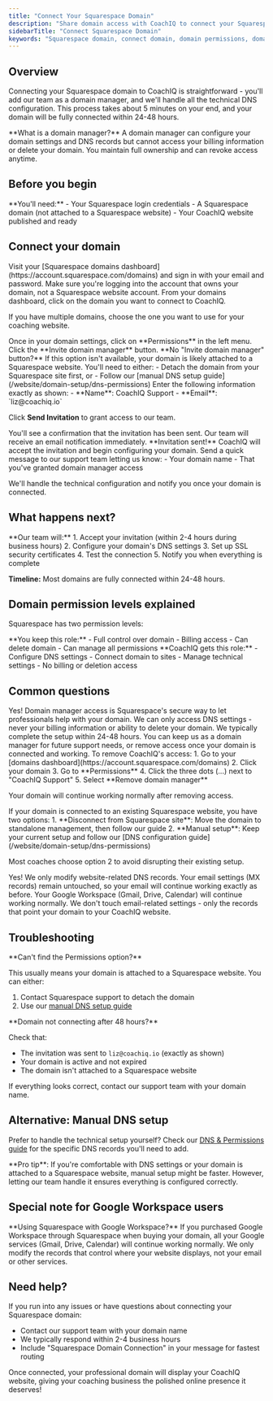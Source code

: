 ```yaml
---
title: "Connect Your Squarespace Domain"
description: "Share domain access with CoachIQ to connect your Squarespace domain. Simple permission setup lets our team handle the technical configuration."
sidebarTitle: "Connect Squarespace Domain"
keywords: "Squarespace domain, connect domain, domain permissions, domain manager, CoachIQ Squarespace"
---
```


## Overview

Connecting your Squarespace domain to CoachIQ is straightforward - you'll add our team as a domain manager, and we'll handle all the technical DNS configuration. This process takes about 5 minutes on your end, and your domain will be fully connected within 24-48 hours.

<Info>
**What is a domain manager?** 
A domain manager can configure your domain settings and DNS records but cannot access your billing information or delete your domain. You maintain full ownership and can revoke access anytime.
</Info>

## Before you begin

<Note>
**You'll need:**
- Your Squarespace login credentials
- A Squarespace domain (not attached to a Squarespace website)
- Your CoachIQ website published and ready
</Note>

## Connect your domain

<Steps>
<Step title="Log in to Squarespace">
Visit your [Squarespace domains dashboard](https://account.squarespace.com/domains) and sign in with your email and password.

<Tip>
Make sure you're logging into the account that owns your domain, not a Squarespace website account.
</Tip>
</Step>

<Step title="Select your domain">
From your domains dashboard, click on the domain you want to connect to CoachIQ.

If you have multiple domains, choose the one you want to use for your coaching website.
</Step>

<Step title="Navigate to Permissions">
Once in your domain settings, click on **Permissions** in the left menu.

</Step>

<Step title="Invite domain manager">
Click the **Invite domain manager** button.

<Warning>
**No "Invite domain manager" button?**
If this option isn't available, your domain is likely attached to a Squarespace website. You'll need to either:
- Detach the domain from your Squarespace site first, or
- Follow our [manual DNS setup guide](/website/domain-setup/dns-permissions)
</Warning>
</Step>

<Step title="Add CoachIQ team">
Enter the following information exactly as shown:
- **Name**: CoachIQ Support
- **Email**: `liz@coachiq.io`

Click **Send Invitation** to grant access to our team.
</Step>

<Step title="Confirmation">
You'll see a confirmation that the invitation has been sent. Our team will receive an email notification immediately.

<Check>
**Invitation sent!** CoachIQ will accept the invitation and begin configuring your domain.
</Check>
</Step>

<Step title="Notify CoachIQ support">
Send a quick message to our support team letting us know:
- Your domain name
- That you've granted domain manager access

We'll handle the technical configuration and notify you once your domain is connected.
</Step>
</Steps>

## What happens next?

<Info>
**Our team will:**
1. Accept your invitation (within 2-4 hours during business hours)
2. Configure your domain's DNS settings
3. Set up SSL security certificates
4. Test the connection
5. Notify you when everything is complete

**Timeline:** Most domains are fully connected within 24-48 hours.
</Info>

## Domain permission levels explained

Squarespace has two permission levels:

<CardGroup cols={2}>
<Card title="Domain Owner" icon="crown">
  **You keep this role:**
  - Full control over domain
  - Billing access
  - Can delete domain
  - Can manage all permissions
</Card>

<Card title="Domain Manager" icon="user-gear">
  **CoachIQ gets this role:**
  - Configure DNS settings
  - Connect domain to sites
  - Manage technical settings
  - No billing or deletion access
</Card>
</CardGroup>

## Common questions

<AccordionGroup>
<Accordion title="Is sharing access safe?">
Yes! Domain manager access is Squarespace's secure way to let professionals help with your domain. We can only access DNS settings - never your billing information or ability to delete your domain.
</Accordion>

<Accordion title="How long do you need access?">
We typically complete the setup within 24-48 hours. You can keep us as a domain manager for future support needs, or remove access once your domain is connected and working.
</Accordion>

<Accordion title="How do I remove access later?">
To remove CoachIQ's access:
1. Go to your [domains dashboard](https://account.squarespace.com/domains)
2. Click your domain
3. Go to **Permissions**
4. Click the three dots (...) next to "CoachIQ Support"
5. Select **Remove domain manager**

Your domain will continue working normally after removing access.
</Accordion>

<Accordion title="My domain is attached to a Squarespace website. What do I do?">
If your domain is connected to an existing Squarespace website, you have two options:
1. **Disconnect from Squarespace site**: Move the domain to standalone management, then follow our guide
2. **Manual setup**: Keep your current setup and follow our [DNS configuration guide](/website/domain-setup/dns-permissions)

Most coaches choose option 2 to avoid disrupting their existing setup.
</Accordion>

<Accordion title="Will my email still work?">
Yes! We only modify website-related DNS records. Your email settings (MX records) remain untouched, so your email will continue working exactly as before.
</Accordion>

<Accordion title="What if I have Google Workspace through Squarespace?">
Your Google Workspace (Gmail, Drive, Calendar) will continue working normally. We don't touch email-related settings - only the records that point your domain to your CoachIQ website.
</Accordion>
</AccordionGroup>

## Troubleshooting

<Warning>
**Can't find the Permissions option?**

This usually means your domain is attached to a Squarespace website. You can either:
1. Contact Squarespace support to detach the domain
2. Use our [manual DNS setup guide](/website/domain-setup/dns-permissions)
</Warning>

<Warning>
**Domain not connecting after 48 hours?**

Check that:
- The invitation was sent to `liz@coachiq.io` (exactly as shown)
- Your domain is active and not expired
- The domain isn't attached to a Squarespace website

If everything looks correct, contact our support team with your domain name.
</Warning>

## Alternative: Manual DNS setup

Prefer to handle the technical setup yourself? Check our [DNS & Permissions guide](/website/domain-setup/dns-permissions) for the specific DNS records you'll need to add.

<Tip>
**Pro tip**: If you're comfortable with DNS settings or your domain is attached to a Squarespace website, manual setup might be faster. However, letting our team handle it ensures everything is configured correctly.
</Tip>

## Special note for Google Workspace users

<Info>
**Using Squarespace with Google Workspace?**
If you purchased Google Workspace through Squarespace when buying your domain, all your Google services (Gmail, Drive, Calendar) will continue working normally. We only modify the records that control where your website displays, not your email or other services.
</Info>

## Need help?

If you run into any issues or have questions about connecting your Squarespace domain:
- Contact our support team with your domain name
- We typically respond within 2-4 business hours
- Include "Squarespace Domain Connection" in your message for fastest routing

Once connected, your professional domain will display your CoachIQ website, giving your coaching business the polished online presence it deserves!